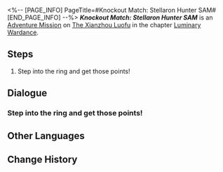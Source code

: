 <%-- [PAGE_INFO]
PageTitle=#Knockout Match: Stellaron Hunter SAM#
[END_PAGE_INFO] --%>
{{Stub|Dialogue.}}
{{Mission Infobox
|id            = 8025132
|title         = 
|image         = <!--Mission Knockout Match Stellaron Hunter SAM.png-->
|type          = Adventure
|event_name    = 
|chapter       = Luminary Wardance
|requirements  = 
|summary       = <!--official mission summary from Fate's Atlas-->
|characters    = Trailblazer
|startLocation = [[The Xianzhou Luofu]] - [[Skysplitter]]
|world         = The Xianzhou Luofu
|area          = Skysplitter
|prev          = 
|next          = Even When Cheers Fade: Chapter 4
|rewards       = Wardance Sword Badge*5
}}
'''''Knockout Match: Stellaron Hunter SAM''''' is an [[Adventure Mission]] on [[The Xianzhou Luofu]] in the chapter [[Luminary Wardance]].

==Steps==
# Step into the ring and get those points!

<!--
==Gameplay Notes==

--><!--
==Trial Character==

-->
==Dialogue==
{{Stub Dialogue}}
===Step into the ring and get those points!===
{{Mission Description|type=adventure|location=Skysplitter|The rules of the Knockout Matches are easy &mdash; Just defeat opponents and win points<br />Contestant Luka just needs to do three things: Win, win, and keep winning!}}
{{Dialogue Start}}
:{{tx}}
{{Dialogue End}}

==Other Languages==
{{Other Languages
|en   = Knockout Match: Stellaron Hunter SAM
|zhs  = 叩关赛•「星河猎手•萨姆」
|zht  = 叩關賽•「星核獵手•薩姆」
|ja   = 予選・「星核ハンター・サム」
|ko   = 예선전•「스뗄라론 헌터•샘」
|es   = Combate de cualificación: Cazadores de Estelaron &vert; Sam
|fr   = Match de qualification&nbsp;: SAM, le Chasseur de Stellaron
|ru   = Отборочный матч - Охотник до Стелларонов: Сэм
|th   = รอบคัดเลือก: นักล่า Stellaron - SAM
|vi   = Giải Đấu Loại: Thợ Săn Stellaron SAM
|de   = Qualifikationskampf: Stellaron-Jäger Sam
|id   = Pertandingan Knockout: "Stellaron Hunter: SAM"
|pt   = Partida Eliminatória: Caçador de Stellaron SAM
}}

==Change History==
{{Change History|2.5}}
